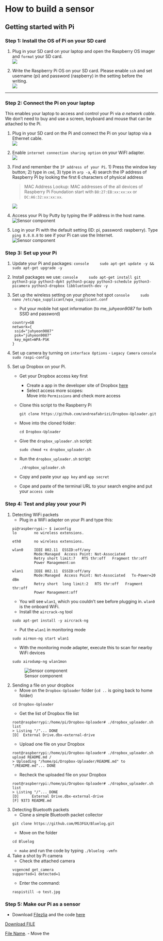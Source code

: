 # How to build a sensor

## Getting started with Pi

### Step 1: Install the OS of Pi on your SD card {-}
1. Plug in your SD card on your laptop and open the Raspberry OS imager and `format` your SD card.  
![](./static/image/imager-format.gif)

2. Write the Raspberry Pi OS on your SD card. Please enable `ssh` and set username (pi) and password (raspberry) in the setting before the writing.  
![](./static/image/imager-write.gif)

---

### Step 2: Connect the Pi on your laptop {-}
This enables your laptop to access and control your Pi via *a network cable*. We don't need to buy and use a screen, keyboard and mouse that can be attached to the Pi.

1. Plug in your SD card on the Pi and connect the Pi on your laptop via a Ethernet cable.  
![](./static/image/pi-connect.jpg)

2. Enable `internet connection sharing option` on your WiFI adapter.  
![](./static/image/network-sharing.gif)

3. Find and remember the `IP address of your Pi`. 1) Press the window key button; 2) type in `cmd`, 3) type in `arp -a`, 4) search the IP address of Raspberry Pi by looking the first 6 characters of physical address

    > MAC Address Lookup: MAC addresses of the all devices of Raspberry Pi Foundation start with `B8:27:EB:xx:xx:xx` or `DC:A6:32:xx:xx:xx`.  

    ![](./static/image/pi-ip.png)

4. Access your Pi by Putty by typing the IP address in the host name.  
![Sensor component](./static/image/pi-putty.png)

5. Log in your Pi with the default setting (ID: pi, password: raspberry). Type `ping 8.8.8.8` to see if your Pi can use the Internet.  
![Sensor component](./static/image/pi-ping.gif)

### Step 3: Set up your Pi {-}
1. Update your Pi and packages:
    ```console
    sudo apt-get update -y && sudo apt-get upgrade -y
    ```

2. Install packages we use:
    ```console
    sudo apt-get install git python3-pip python3-dpkt python3-pcapy python3-schedule python3-picamera python3-dropbox libbluetooth-dev -y    
    ```

3. Set up the wireless setting on your phone hot spot 
    ```console
    sudo nano /etc/wpa_supplicant/wpa_supplicant.conf    
    ```
    - Put your mobile hot spot information (to me, *juhyeon9087* for both SSID and password)
    ```console
    country=GB
    network={
     ssid="juhyeon9087"
     psk="juhyeon9087"
     key_mgmt=WPA-PSK
    }
    ```

4. Set up camera by turning on `interface Options` - `Legacy Camera`
    ```console
    sudo raspi-config
    ```

5. Set up Dropbox on your Pi.
    - Get your Dropbox access key first
      - Create a app in the developer site of Dropbox [here](https://www.dropbox.com/developers/apps/create)
      - Select access more scopes:  
      Move into `Permissions` and check more access
      
    - Clone this script to the Raspberry Pi
      ```console
      git clone https://github.com/andreafabrizi/Dropbox-Uploader.git
      ```
    - Move into the cloned folder:  
      ```console
      cd Dropbox-Uploader
      ```
    - Give the `dropbox_uploader.sh` script:  
      ```console
      sudo chmod +x dropbox_uploader.sh
      ```
    - Run the `dropbox_uploader.sh` script:  
      ```console
      ./dropbox_uploader.sh
      ```
    - Copy and paste your `app key` and `app secret`
    - Cope and paste of the terminal URL to your search engine and put your `access code`
    

### Step 4: Test and play your your Pi {-}
1. Detecting WiFi packets
    - Plug in a WiFi adapter on your Pi and type this:
    ```console
    pi@raspberrypi:~ $ iwconfig
    lo        no wireless extensions.
     
    eth0      no wireless extensions.
     
    wlan0     IEEE 802.11  ESSID:off/any
              Mode:Managed  Access Point: Not-Associated
              Retry short limit:7   RTS thr:off   Fragment thr:off
              Power Management:on
     
    wlan1     IEEE 802.11  ESSID:off/any
              Mode:Managed  Access Point: Not-Associated   Tx-Power=20 dBm
              Retry short  long limit:2   RTS thr:off   Fragment thr:off
              Power Management:off

    ```
    - You will see `wlan1`, which you couldn't see before plugging in. `wlan0` is the onboard WiFi.
    - Install the `aircrack-ng` tool
    ```console
    sudo apt-get install -y aircrack-ng
    ```
    - Put the `wlan1` in monitoring mode
    ```console
    sudo airmon-ng start wlan1
    ```
    - With the monitoring mode adapter, execute this to scan for nearby WiFi devices
    ```console
    sudo airodump-ng wlan1mon
    ```
    ![Sensor component](./static/image/test-wifi.gif)

3. Sending a file on your dropbox
    - Move on the `Dropbox-Uploader` folder (`cd ..` is going back to home folder)
    ```console
    cd Dropbox-Uploader
    ```
    - Get the list of Dropbox file list
    ```console
    root@raspberrypi:/home/pi/Dropbox-Uploader# ./dropbox_uploader.sh list
    > Listing "/"... DONE
    [D]  External Drive.dbx-external-drive
    ```
    - Upload one file on your Dropbox
    ```console
    root@raspberrypi:/home/pi/Dropbox-Uploader# ./dropbox_uploader.sh upload README.md /
    > Uploading "/home/pi/Dropbox-Uploader/README.md" to "/README.md"... DONE
    ```
    - Recheck the uploaded file on your Dropbox
    ```console
    root@raspberrypi:/home/pi/Dropbox-Uploader# ./dropbox_uploader.sh list
    > Listing "/"... DONE
    [D]      External Drive.dbx-external-drive
    [F] 9373 README.md
    ```

4. Detecting Bluetooth packets
    - Clone a simple Bluetooth packet collector
    ```console
    git clone https://github.com/MS3FGX/Bluelog.git   
    ```
    - Move on the folder
    ```console
    cd Bluelog
    ```
    - `make` and run the code by typing `./bluelog -vmfn`

5. Take a shot by Pi camera
    - Check the attached camera
    ```console
    vcgencmd get_camera    
    supported=1 detected=1
    ```
    - Enter the command:
    ```console
    raspistill -o test.jpg
    ```
    
### Step 5: Make our Pi as a sensor {-}
- Download [Filezlia](https://filezilla-project.org/) and the code [here](./static/file/start.py)

<a id="raw-url" href="./static/file/start.py">Download FILE</a>


[File Name](url).
- Move the 






